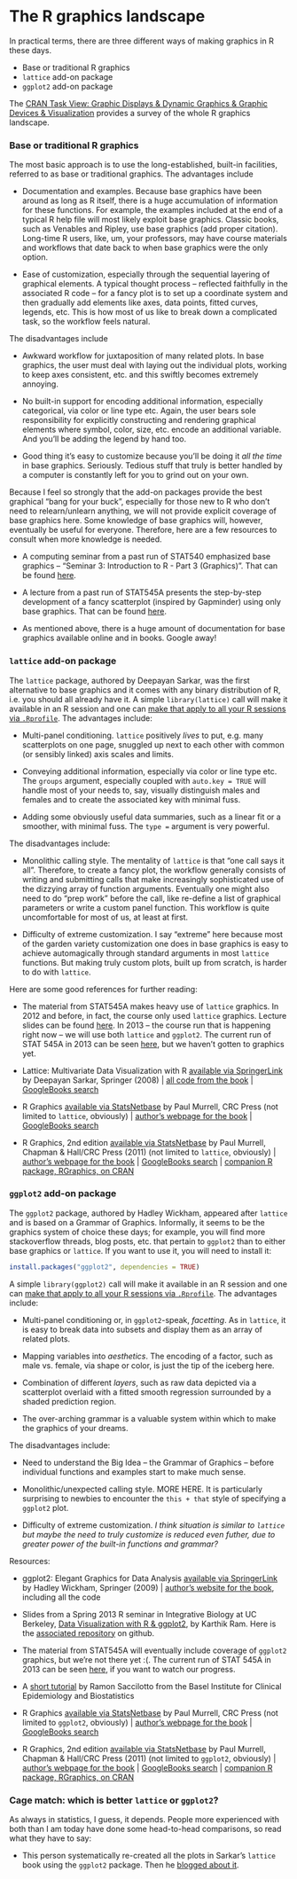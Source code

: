 The R graphics landscape
========================================================

In practical terms, there are three different ways of making graphics in R these days.

  * Base or traditional R graphics
  * `lattice` add-on package
  * `ggplot2` add-on package

The [CRAN Task View: Graphic Displays & Dynamic Graphics & Graphic Devices & Visualization][CRAN_graphics] provides a survey of the whole R graphics landscape.

### Base or traditional R graphics

The most basic approach is to use the long-established, built-in facilities, referred to as base or traditional graphics. The advantages include

  * Documentation and examples. Because base graphics have been around as long as R itself, there is a huge accumulation of information for these functions. For example, the examples included at the end of a typical R help file will most likely exploit base graphics. Classic books, such as Venables and Ripley, use base graphics (add proper citation). Long-time R users, like, um, your professors, may have course materials and workflows that date back to when base graphics were the only option. 

  * Ease of customization, especially through the sequential layering of graphical elements. A typical thought process -- reflected faithfully in the associated R code -- for a fancy plot is to set up a coordinate system and then gradually add elements like axes, data points, fitted curves, legends, etc. This is how most of us like to break down a complicated task, so the workflow feels natural.

The disadvantages include

  * Awkward workflow for juxtaposition of many related plots. In base graphics, the user must deal with laying out the individual plots, working to keep axes consistent, etc. and this swiftly becomes extremely annoying.

  * No built-in support for encoding additional information, especially categorical, via color or line type etc. Again, the user bears sole responsibility for explicitly constructing and rendering graphical elements where symbol, color, size, etc. encode an additional variable. And you'll be adding the legend by hand too.
  
  * Good thing it's easy to customize because you'll be doing it _all the time_ in base graphics. Seriously. Tedious stuff that truly is better handled by a computer is constantly left for you to grind out on your own.

Because I feel so strongly that the add-on packages provide the best graphical "bang for your buck", especially for those new to R who don't need to relearn/unlearn anything, we will not provide explicit coverage of base graphics here. Some knowledge of base graphics will, however, eventually be useful for everyone. Therefore, here are a few resources to consult when more knowledge is needed. 

  * A computing seminar from a past run of STAT540 emphasized base graphics -- "Seminar 3: Introduction to R - Part 3 (Graphics)". That can be found [here](block92_oldSeminarBaseGraphics.html).

  * A lecture from a past run of STAT545A presents the step-by-step development of a fancy scatterplot (inspired by Gapminder) using only base graphics. That can be found [here](2012-lectures/cm06.pdf).
  
  * As mentioned above, there is a huge amount of documentation for base graphics available online and in books. Google away!

### `lattice` add-on package

The `lattice` package, authored by Deepayan Sarkar, was the first alternative to base graphics and it comes with any binary distribution of R, i.e. you should all already have it. A simple `library(lattice)` call will make it available in an R session and one can [make that apply to all your R sessions via `.Rprofile`](http://stackoverflow.com/questions/10300769/how-to-load-packages-in-r-automatically). The advantages include:

  * Multi-panel conditioning. `lattice` positively _lives_ to put, e.g. many scatterplots on one page, snuggled up next to each other with common (or sensibly linked) axis scales and limits.

  * Conveying additional information, especially via color or line type etc. The `groups` argument, especially coupled with `auto.key = TRUE` will handle most of your needs to, say, visually distinguish males and females and to create the associated key with minimal fuss.
  
  * Adding some obviously useful data summaries, such as a linear fit or a smoother, with minimal fuss. The `type =` argument is very powerful.

The disadvantages include:

  * Monolithic calling style. The mentality of `lattice` is that "one call says it all". Therefore, to create a fancy plot, the workflow generally consists of writing and submitting calls that make increasingly sophisticated use of the dizzying array of function arguments. Eventually one might also need to do "prep work" before the call, like re-define a list of graphical parameters or write a custom panel function. This workflow is quite uncomfortable for most of us, at least at first.

  * Difficulty of extreme customization. I say "extreme" here because most of the garden variety customization one does in base graphics is easy to achieve automagically through standard arguments in most `lattice` functions. But making truly custom plots, built up from scratch, is harder to do with `lattice`.

Here are some good references for further reading:

  * The material from STAT545A makes heavy use of `lattice` graphics. In 2012 and before, in fact, the course only used `lattice` graphics. Lecture slides can be found [here](2012-lectures/index.html). In 2013 -- the course run that is happening right now -- we will use both `lattice` and `ggplot2`. The current run of STAT 545A in 2013 can be seen [here](current.html), but we haven't gotten to graphics yet.

  * Lattice: Multivariate Data Visualization with R [available via SpringerLink][lattice_book_springerlink] by Deepayan Sarkar, Springer (2008) | [all code from the book][lattice_book_code] | [GoogleBooks search][lattice_book_GoogleBooks_search]

  * R Graphics [available via StatsNetbase][rGraphics_book_statsnetbase] by Paul Murrell, CRC Press  (not limited to `lattice`, obviously) | [author's webpage for the book][rGraphics_book_murrellPage] | [GoogleBooks search][rGraphics_book_GoogleBooks_search]

  * R Graphics, 2nd edition [available via StatsNetbase][rGraphics2e_book_statsnetbase] by Paul Murrell, Chapman & Hall/CRC Press (2011) (not limited to `lattice`, obviously) | [author's webpage for the book][rGraphics2e_book_murrellPage] | [GoogleBooks search][rGraphics2e_book_GoogleBooks_search] | [companion R package, RGraphics, on CRAN][rGraphics2e_book_CRANpkg]

### `ggplot2` add-on package

The `ggplot2` package, authored by Hadley Wickham, appeared after `lattice` and is based on a Grammar of Graphics. Informally, it seems to be the graphics system of choice these days; for example, you will find more stackoverflow threads, blog posts, etc. that pertain to `ggplot2` than to either base graphics or `lattice`. If you want to use it, you will need to install it:

```r
install.packages("ggplot2", dependencies = TRUE)
```

A simple `library(ggplot2)` call will make it available in an R session and one can [make that apply to all your R sessions via `.Rprofile`](http://stackoverflow.com/questions/10300769/how-to-load-packages-in-r-automatically). The advantages include:

  * Multi-panel conditioning or, in `ggplot2`-speak, _facetting_. As in `lattice`, it is easy to break data into subsets and display them as an array of related plots.

  * Mapping variables into _aesthetics_. The encoding of a factor, such as male vs. female, via shape or color, is just the tip of the iceberg here.
  
  * Combination of different _layers_, such as raw data depicted via a scatterplot overlaid with a fitted smooth regression surrounded by a shaded prediction region.
  
  * The over-arching grammar is a valuable system within which to make the graphics of your dreams.
  
The disadvantages include:

  * Need to understand the Big Idea -- the Grammar of Graphics -- before individual functions and examples start to make much sense.

  * Monolithic/unexpected calling style. MORE HERE. It is particularly surprising to newbies to encounter the `this + that` style of specifying a `ggplot2` plot.

  * Difficulty of extreme customization. _I think situation is similar to `lattice` but maybe the need to truly customize is reduced even futher, due to greater power of the built-in functions and grammar?_

Resources:

  * ggplot2: Elegant Graphics for Data Analysis [available via SpringerLink](http://link.springer.com/book/10.1007/978-0-387-98141-3/) by Hadley Wickham, Springer (2009) | [author's website for the book](http://ggplot2.org/book/), including all the code
  
  * Slides from a Spring 2013 R seminar in Integrative Biology at UC Berkeley, [Data Visualization with R & ggplot2](https://github.com/karthikram/ggplot-lecture/blob/master/ggplot.pdf?raw=true), by Karthik Ram. Here is the [associated repository](https://github.com/karthikram/ggplot-lecture) on github.
  
  * The material from STAT545A will eventually include coverage of `ggplot2` graphics, but we're not there yet :(. The current run of STAT 545A in 2013 can be seen [here](current.html), if you want to watch our progress.

  * A [short tutorial][ggplot2_tutorial] by Ramon Saccilotto from the
  Basel Institute for Clinical Epidemiology and Biostatistics
  
  * R Graphics [available via StatsNetbase][rGraphics_book_statsnetbase] by Paul Murrell, CRC Press  (not limited to `ggplot2`, obviously) | [author's webpage for the book][rGraphics_book_murrellPage] | [GoogleBooks search][rGraphics_book_GoogleBooks_search]

  * R Graphics, 2nd edition [available via StatsNetbase][rGraphics2e_book_statsnetbase] by Paul Murrell, Chapman & Hall/CRC Press (2011) (not limited to `ggplot2`, obviously) | [author's webpage for the book][rGraphics2e_book_murrellPage] | [GoogleBooks search][rGraphics2e_book_GoogleBooks_search] | [companion R package, RGraphics, on CRAN][rGraphics2e_book_CRANpkg]
  
### Cage match: which is better `lattice` or `ggplot2`?

As always in statistics, I guess, it depends. People more experienced with both than I am today have done some head-to-head comparisons, so read what they have to say:

  * This person systematically re-created all the plots in Sarkar's `lattice` book using the `ggplot2` package. Then he [blogged about it](http://learnr.wordpress.com/2009/08/26/ggplot2-version-of-figures-in-lattice-multivariate-data-visualization-with-r-final-part/). 

[CRAN_graphics]: http://cran.r-project.org/web/views/Graphics.html
[ggplot2_tutorial]: http://www.ceb-institute.org/bbs/wp-content/uploads/2011/09/handout_ggplot2.pdf
[lattice_book_springerlink]: http://www.springerlink.com/content/kr8v78/?p=d90dc0252f1049d9babada61eccdcf24%CF%80=16
[lattice_book_code]: http://lmdvr.r-forge.r-project.org/
[lattice_book_GoogleBooks_search]: http://books.google.com/books?id=gXxKFWkE9h0C&lpg=PR2&dq=lattice%20sarkar%23v%3Donepage&pg=PR2#v=onepage&q=&f=false
[rGraphics_book_statsnetbase]: http://www.statsnetbase.com/ejournals/books/book_summary/summary.asp?id=2884
[rGraphics_book_murrellPage]: http://www.stat.auckland.ac.nz/%7Epaul/RGraphics/rgraphics.html
[rGraphics_book_GoogleBooks_search]: http://books.google.com/books?id=78P4zntHHVQC&lpg=PP1&dq=inauthor%253APaul%2520inauthor%253AMurrell&lr=&as_drrb_is=q&as_minm_is=0&as_miny_is=&as_maxm_is=0&as_maxy_is=&as_brr=0&pg=PP1#v=onepage&q=&f=false
[rGraphics2e_book_statsnetbase]: http://www.crcnetbase.com/doi/book/10.1201/b10966
[rGraphics2e_book_murrellPage]: http://www.stat.auckland.ac.nz/~paul/RG2e/
[rGraphics2e_book_GoogleBooks_search]: http://books.google.ca/books?id=uacCQgAACAAJ&source=gbs_book_other_versions
[rGraphics2e_book_CRANpkg]: http://cran.r-project.org/web/packages/RGraphics/index.html
